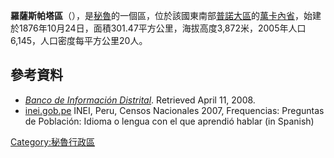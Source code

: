 '''羅薩斯帕塔區'''（{{lang-es|Distrito de Rosaspata}}），是[[秘魯|秘魯]]的一個區，位於該國東南部[[普諾大區|普諾大區]]的[[萬卡內省|萬卡內省]]，始建於1876年10月24日，面積301.47平方公里，海拔高度3,872米，2005年人口6,145，人口密度每平方公里20人。

==參考資料==
*''[https://web.archive.org/web/20080423164200/http://desa.inei.gob.pe/mapas/bid/ Banco de Información Distrital]''. Retrieved April 11, 2008.
*[https://web.archive.org/web/20130127005551/http://iinei.inei.gob.pe/iinei/RedatamCpv2007.asp?id=ResultadosCensales%3Fori%3DC inei.gob.pe] INEI, Peru, Censos Nacionales 2007, Frequencias: Preguntas de Población: Idioma o lengua con el que aprendió hablar (in Spanish)

{{Peru-geo-stub}}
[[Category:秘魯行政區|Category:秘魯行政區]]